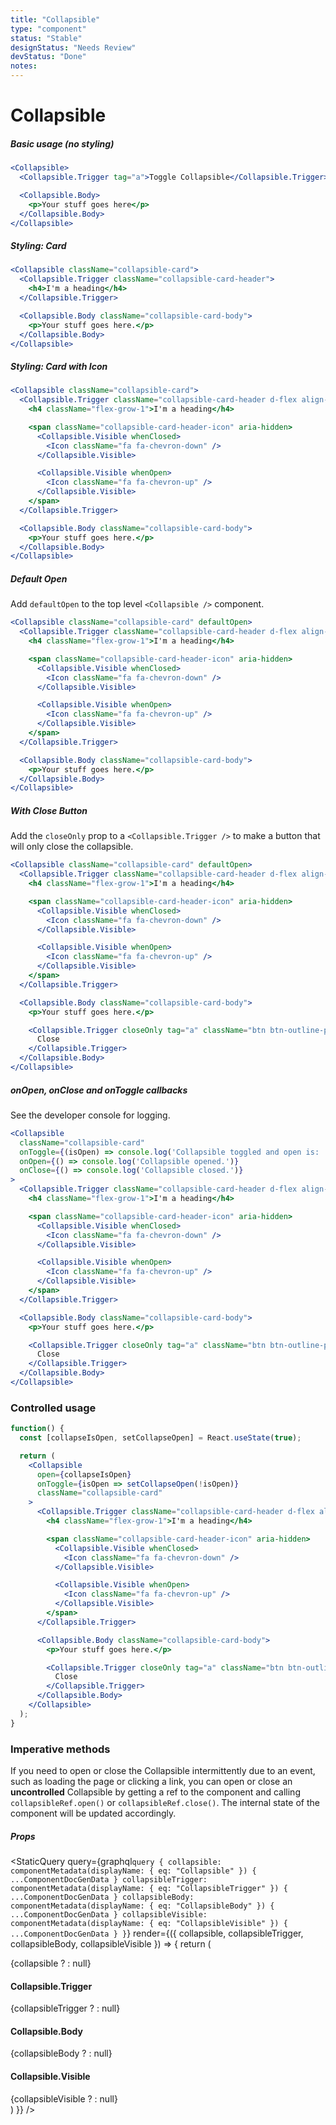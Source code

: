 ```yaml
---
title: "Collapsible"
type: "component"
status: "Stable"
designStatus: "Needs Review"
devStatus: "Done"
notes:
---
```



# Collapsible

##### Basic usage (no styling)

```jsx live=true
<Collapsible>
  <Collapsible.Trigger tag="a">Toggle Collapsible</Collapsible.Trigger>

  <Collapsible.Body>
    <p>Your stuff goes here</p>
  </Collapsible.Body>
</Collapsible>
```

##### Styling: Card

```jsx live=true
<Collapsible className="collapsible-card">
  <Collapsible.Trigger className="collapsible-card-header">
    <h4>I'm a heading</h4>
  </Collapsible.Trigger>

  <Collapsible.Body className="collapsible-card-body">
    <p>Your stuff goes here.</p>
  </Collapsible.Body>
</Collapsible>
```

##### Styling: Card with Icon

```jsx live=true
<Collapsible className="collapsible-card">
  <Collapsible.Trigger className="collapsible-card-header d-flex align-items-center">
    <h4 className="flex-grow-1">I'm a heading</h4>

    <span className="collapsible-card-header-icon" aria-hidden>
      <Collapsible.Visible whenClosed>
        <Icon className="fa fa-chevron-down" />
      </Collapsible.Visible>

      <Collapsible.Visible whenOpen>
        <Icon className="fa fa-chevron-up" />
      </Collapsible.Visible>
    </span>
  </Collapsible.Trigger>

  <Collapsible.Body className="collapsible-card-body">
    <p>Your stuff goes here.</p>
  </Collapsible.Body>
</Collapsible>
```

##### Default Open

Add `defaultOpen` to the top level `<Collapsible />` component.

```jsx live=true
<Collapsible className="collapsible-card" defaultOpen>
  <Collapsible.Trigger className="collapsible-card-header d-flex align-items-center">
    <h4 className="flex-grow-1">I'm a heading</h4>

    <span className="collapsible-card-header-icon" aria-hidden>
      <Collapsible.Visible whenClosed>
        <Icon className="fa fa-chevron-down" />
      </Collapsible.Visible>

      <Collapsible.Visible whenOpen>
        <Icon className="fa fa-chevron-up" />
      </Collapsible.Visible>
    </span>
  </Collapsible.Trigger>

  <Collapsible.Body className="collapsible-card-body">
    <p>Your stuff goes here.</p>
  </Collapsible.Body>
</Collapsible>
```


##### With Close Button

Add the `closeOnly` prop to a `<Collapsible.Trigger />` to make a button
that will only close the collapsible.

```jsx live=true
<Collapsible className="collapsible-card" defaultOpen>
  <Collapsible.Trigger className="collapsible-card-header d-flex align-items-center">
    <h4 className="flex-grow-1">I'm a heading</h4>

    <span className="collapsible-card-header-icon" aria-hidden>
      <Collapsible.Visible whenClosed>
        <Icon className="fa fa-chevron-down" />
      </Collapsible.Visible>

      <Collapsible.Visible whenOpen>
        <Icon className="fa fa-chevron-up" />
      </Collapsible.Visible>
    </span>
  </Collapsible.Trigger>

  <Collapsible.Body className="collapsible-card-body">
    <p>Your stuff goes here.</p>

    <Collapsible.Trigger closeOnly tag="a" className="btn btn-outline-primary">
      Close
    </Collapsible.Trigger>
  </Collapsible.Body>
</Collapsible>
```


##### onOpen, onClose and onToggle callbacks

See the developer console for logging.

```jsx live=true
<Collapsible
  className="collapsible-card"
  onToggle={(isOpen) => console.log('Collapsible toggled and open is: ', isOpen)}
  onOpen={() => console.log('Collapsible opened.')}
  onClose={() => console.log('Collapsible closed.')}
>
  <Collapsible.Trigger className="collapsible-card-header d-flex align-items-center">
    <h4 className="flex-grow-1">I'm a heading</h4>

    <span className="collapsible-card-header-icon" aria-hidden>
      <Collapsible.Visible whenClosed>
        <Icon className="fa fa-chevron-down" />
      </Collapsible.Visible>

      <Collapsible.Visible whenOpen>
        <Icon className="fa fa-chevron-up" />
      </Collapsible.Visible>
    </span>
  </Collapsible.Trigger>

  <Collapsible.Body className="collapsible-card-body">
    <p>Your stuff goes here.</p>

    <Collapsible.Trigger closeOnly tag="a" className="btn btn-outline-primary">
      Close
    </Collapsible.Trigger>
  </Collapsible.Body>
</Collapsible>
```

### Controlled usage

```jsx live=true
function() {
  const [collapseIsOpen, setCollapseOpen] = React.useState(true);

  return (
    <Collapsible
      open={collapseIsOpen}
      onToggle={isOpen => setCollapseOpen(!isOpen)}
      className="collapsible-card"
    >
      <Collapsible.Trigger className="collapsible-card-header d-flex align-items-center">
        <h4 className="flex-grow-1">I'm a heading</h4>

        <span className="collapsible-card-header-icon" aria-hidden>
          <Collapsible.Visible whenClosed>
            <Icon className="fa fa-chevron-down" />
          </Collapsible.Visible>

          <Collapsible.Visible whenOpen>
            <Icon className="fa fa-chevron-up" />
          </Collapsible.Visible>
        </span>
      </Collapsible.Trigger>

      <Collapsible.Body className="collapsible-card-body">
        <p>Your stuff goes here.</p>

        <Collapsible.Trigger closeOnly tag="a" className="btn btn-outline-primary">
          Close
        </Collapsible.Trigger>
      </Collapsible.Body>
    </Collapsible>
  );
}
```

### Imperative methods

If you need to open or close the Collapsible intermittently due to an event,
such as loading the page or clicking a link, you can open or close
an **uncontrolled** Collapsible by getting a ref to the component and calling
`collapsibleRef.open()` or `collapsibleRef.close()`. The internal state of
the component will be updated accordingly.


##### Props

<StaticQuery
  query={graphql`query {
    collapsible: componentMetadata(displayName: { eq: "Collapsible" }) { ...ComponentDocGenData }
    collapsibleTrigger: componentMetadata(displayName: { eq: "CollapsibleTrigger" }) { ...ComponentDocGenData }
    collapsibleBody: componentMetadata(displayName: { eq: "CollapsibleBody" }) { ...ComponentDocGenData }
    collapsibleVisible: componentMetadata(displayName: { eq: "CollapsibleVisible" }) { ...ComponentDocGenData }
  }`}
  render={({ collapsible, collapsibleTrigger, collapsibleBody, collapsibleVisible }) => {
    return (
      <div>
        {collapsible ? <PropsTable propMetaData={collapsible.props} /> : null}
        <h4>Collapsible.Trigger</h4>
        {collapsibleTrigger ? <PropsTable propMetaData={collapsibleTrigger.props} /> : null}
        <h4>Collapsible.Body</h4>
        {collapsibleBody ? <PropsTable propMetaData={collapsibleBody.props} /> : null}
        <h4>Collapsible.Visible</h4>
        {collapsibleVisible ? <PropsTable propMetaData={collapsibleVisible.props} /> : null}
      </div>
    )
  }}
/>
